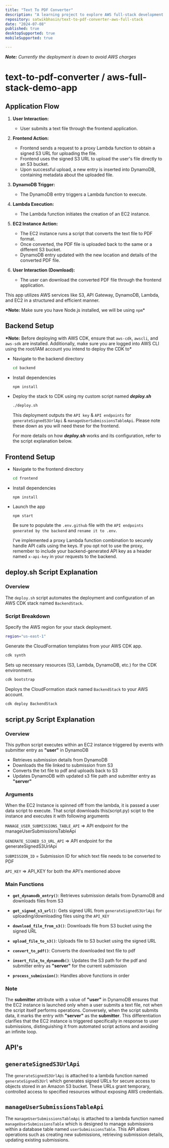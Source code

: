 ```yaml
---
title: "Text To PDF Converter"
description: "A learning project to explore AWS full-stack development. A responsive web app which converts text files to PDFs using a serverless backend and efficient file handling."
repository: satwikbhasin/text-to-pdf-converter-aws-full-stack
date: "2024-07-08"
published: true
desktopSupported: true
mobileSupported: true

---
```


***Note:*** *Currently the deployment is down to avoid AWS charges*

# text-to-pdf-converter / aws-full-stack-demo-app

## Application Flow

1. **User Interaction:**

   - User submits a text file through the frontend application.

2. **Frontend Action:**

   - Frontend sends a request to a proxy Lambda function to obtain a signed S3 URL for uploading the file.
   - Frontend uses the signed S3 URL to upload the user's file directly to an S3 bucket.
   - Upon successful upload, a new entry is inserted into DynamoDB, containing metadata about the uploaded file.

3. **DynamoDB Trigger:**

   - The DynamoDB entry triggers a Lambda function to execute.

4. **Lambda Execution:**

   - The Lambda function initiates the creation of an EC2 instance.

5. **EC2 Instance Action:**

   - The EC2 instance runs a script that converts the text file to PDF format.
   - Once converted, the PDF file is uploaded back to the same or a different S3 bucket.
   - DynamoDB entry updated with the new location and details of the converted PDF file.

6. **User Interaction (Download):**
   - The user can download the converted PDF file through the frontend application.

This app utilizes AWS services like S3, API Gateway, DynamoDB, Lambda, and EC2 in a structured and efficient manner.

**\*Note:** Make sure you have Node.js installed, we will be using `npm`\*

## Backend Setup

**\*Note:** Before deploying with AWS CDK, ensure that `aws-cdk`, `awscli`, and `aws-sdk` are installed. Additionally, make sure you are logged into AWS CLI using the root/IAM account you intend to deploy the CDK to\*

- Navigate to the backend directory

  ```sh
  cd backend
  ```

- Install dependencies

  ```sh
  npm install
  ```

- Deploy the stack to CDK using my custom script named **_deploy.sh_**

  ```sh
  ./deploy.sh
  ```

  This deployment outputs the `API key` & `API endpoints` for `generateSignedS3UrlApi` & `manageUserSubmissionsTableApi`. Please note these down as you will need these for the frontend.

  For more details on how **_deploy.sh_** works and its configuration, refer to the script explanation below.

## Frontend Setup

- Navigate to the frontend directory

  ```sh
  cd frontend
  ```

- Install dependencies

  ```
  npm install
  ```

- Launch the app

  ```
  npm start
  ```

  Be sure to populate the `.env.github` file with the `API endpoints generated by the backend` and `rename it to .env`.

  I've implemented a proxy Lambda function combination to securely handle API calls using the keys. If you opt not to use the proxy, remember to include your backend-generated
  API key as a header named `x-api-key` in your requests to the backend.

## **deploy.sh** Script Explanation

### Overview

The `deploy.sh` script automates the deployment and configuration of an AWS CDK stack named `BackendStack`.

### Script Breakdown

Specify the AWS region for your stack deployment.

```bash
region="us-east-1"
```

Generate the CloudFormation templates from your AWS CDK app.

```bash
cdk synth
```

Sets up necessary resources (S3, Lambda, DynamoDB, etc.) for the CDK environment.

```bash
cdk bootstrap
```

Deploys the CloudFormation stack named `BackendStack` to your AWS account.

```bash
cdk deploy BackendStack
```

## **script.py** Script Explanation

### Overview

This python script executes within an EC2 instance triggered by events with submitter entry as **"user"** in DynamoDB

- Retrieves submission details from DynamoDB
- Downloads the file linked to submission from S3
- Converts the txt file to pdf and uploads back to S3
- Updates DynamoDB with updated s3 file path and submitter entry as **"server"**

### Arguments

When the EC2 Instance is spinned off from the lambda, it is passed a user data script to execute. That script downloads this(script.py) scipt to the instance and executes it with following arguments

`MANAGE_USER_SUBMISSIONS_TABLE_API` => API endpoint for the manageUserSubmissionsTableApi

`GENERATE_SIGNED_S3_URL_API` => API endpoint for the generateSignedS3UrlApi

`SUBMISSION_ID` = Submission ID for which text file needs to be converted to PDF

`API_KEY` => API_KEY for both the API's mentioned above

### Main Functions

- **`get_dynamodb_entry()`**: Retrieves submission details from DynamoDB and downloads files from S3

- **`get_signed_s3_url()`**: Gets signed URL from `generateSignedS3UrlApi` for uploading/downloading files using the `API_KEY`

- **`download_file_from_s3()`**: Downloads file from S3 bucket using the signed URL

- **`upload_file_to_s3()`**: Uploads file to S3 bucket using the signed URL
- **`convert_to_pdf()`**: Converts the downloaded text file to pdf

- **`insert_file_to_dynamodb()`**: Updates the S3 path for the pdf and submitter entry as **"server"** for the current submission

- **`process_submission()`**: Handles above functions in order

### Note

The **submitter** attribute with a value of **"user"** in DynamoDB ensures that the EC2 instance is launched only when a user submits a text file, not when the script itself performs operations. Conversely, when the script submits data, it marks the entry with **"server"** as the **submitter**. This differentiation clarifies that the EC2 instance is triggered specifically in response to user submissions, distinguishing it from automated script actions and avoiding an infinite loop.

## API's

## `generateSignedS3UrlApi`

The `generateSignedS3UrlApi` is attached to a lambda function named `generateSignedS3Url` which generates signed URLs for secure access to objects stored in an Amazon S3 bucket. These URLs grant temporary, controlled access to specified resources without exposing AWS credentials.

## `manageUserSubmissionsTableApi`

The `manageUserSubmissionsTableApi` is attached to a lambda function named `manageUserSubmissionsTable` which is designed to manage submissions within a database table named `userSubmissionsTable`. This API allows operations such as creating new submissions, retrieving submission details, updating existing submissions.

